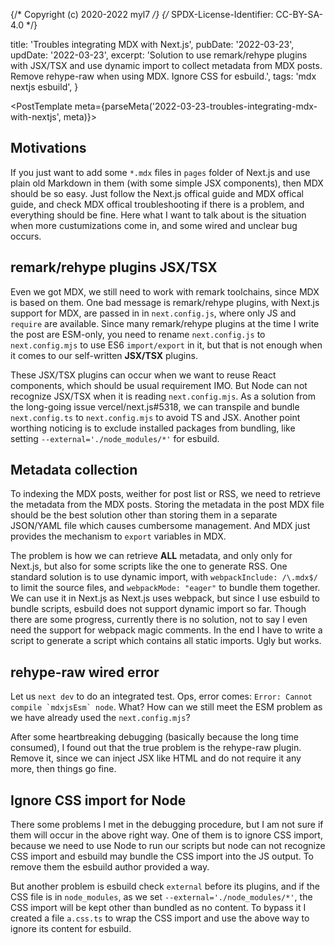 {/* Copyright (c) 2020-2022 myl7 */}
{/* SPDX-License-Identifier: CC-BY-SA-4.0 */}


  title: 'Troubles integrating MDX with Next.js',
  pubDate: '2022-03-23',
  updDate: '2022-03-23',
  excerpt:
    'Solution to use remark/rehype plugins with JSX/TSX and use dynamic import to collect metadata from MDX posts. Remove rehype-raw when using MDX. Ignore CSS for esbuild.',
  tags: 'mdx nextjs esbuild',
}

<PostTemplate meta={parseMeta('2022-03-23-troubles-integrating-mdx-with-nextjs', meta)}>

## Motivations

If you just want to add some `*.mdx` files in `pages` folder of Next.js and use plain old Markdown in them (with some simple JSX components), then MDX should be so easy.
Just follow the <ExtLink href="https://nextjs.org/docs/advanced-features/using-mdx">Next.js offical guide</ExtLink> and <ExtLink href="https://mdxjs.com/docs/getting-started/">MDX offical guide</ExtLink>, and check <ExtLink href="https://mdxjs.com/docs/troubleshooting-mdx/#problems-integrating-mdx">MDX offical troubleshooting</ExtLink> if there is a problem, and everything should be fine.
Here what I want to talk about is the situation when more custumizations come in, and some wired and unclear bug occurs.

## remark/rehype plugins JSX/TSX

Even we got MDX, we still need to work with remark toolchains, since MDX is based on them.
One bad message is remark/rehype plugins, with Next.js support for MDX, are passed in in `next.config.js`, where only JS and `require` are available.
Since many remark/rehype plugins at the time I write the post are ESM-only, you need to rename `next.config.js` to `next.config.mjs` to use ES6 `import/export` in it, but that is not enough when it comes to our self-written **JSX/TSX** plugins.

These JSX/TSX plugins can occur when we want to reuse React components, which should be usual requirement IMO.
But Node can not recognize JSX/TSX when it is reading `next.config.mjs`.
As a solution from the long-going issue <ExtLink href="https://github.com/vercel/next.js/issues/5318">vercel/next.js#5318</ExtLink>, we can transpile and bundle `next.config.ts` to `next.config.mjs` to avoid TS and JSX.
Another point worthing noticing is to exclude installed packages from bundling, like setting `--external='./node_modules/*'` for esbuild.

## Metadata collection

To indexing the MDX posts, weither for post list or RSS, we need to retrieve the metadata from the MDX posts.
Storing the metadata in the post MDX file should be the best solution other than storing them in a separate JSON/YAML file which causes cumbersome management.
And MDX just provides the mechanism to `export` variables in MDX.

The problem is how we can retrieve **ALL** metadata, and only only for Next.js, but also for some scripts like the one to generate RSS.
One standard solution is to use dynamic import, with `webpackInclude: /\.mdx$/` to limit the source files, and `webpackMode: "eager"` to bundle them together.
We can use it in Next.js as Next.js uses webpack, but since I use esbuild to bundle scripts, esbuild does not support dynamic import so far.
Though there are <ExtLink href="https://github.com/evanw/esbuild/issues/700">some progress</ExtLink>, currently there is no solution, not to say I even need the support for webpack magic comments.
In the end I have to write a script to generate a script which contains all static imports.
Ugly but works.

## rehype-raw wired error

Let us `next dev` to do an integrated test.
Ops, error comes: `` Error: Cannot compile `mdxjsEsm` node ``.
What? How can we still meet the ESM problem as we have already used the `next.config.mjs`?

After some heartbreaking debugging (basically because the long time consumed), I found out that the true problem is the rehype-raw plugin.
Remove it, since we can inject JSX like HTML and do not require it any more, then things go fine.

## Ignore CSS import for Node

There some problems I met in the debugging procedure, but I am not sure if them will occur in the above right way.
One of them is to ignore CSS import, because we need to use Node to run our scripts but node can not recognize CSS import and esbuild may bundle the CSS import into the JS output.
To remove them the esbuild author provided <ExtLink href="https://github.com/evanw/esbuild/issues/599#issuecomment-745118158">a way</ExtLink>.

But another problem is esbuild check `external` before its plugins, and if the CSS file is in `node_modules`, as we set `--external='./node_modules/*'`, the CSS import will be kept other than bundled as no content.
To bypass it I created a file `a.css.ts` to wrap the CSS import and use the above way to ignore its content for esbuild.

</PostTemplate>
